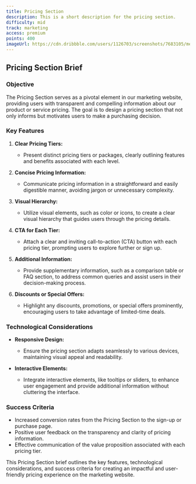 ```yaml
---
title: Pricing Section
description: This is a short description for the pricing section.
difficulty: mid
track: marketing
access: premium
points: 400
imageUrl: https://cdn.dribbble.com/users/1126703/screenshots/7683105/media/8a5387f6f555ee543bf81f92abf81cc9.png?resize=1600x1200&vertical=center
---
```


## Pricing Section Brief

### Objective

The Pricing Section serves as a pivotal element in our marketing website, providing users with transparent and compelling information about our product or service pricing. The goal is to design a pricing section that not only informs but motivates users to make a purchasing decision.

### Key Features

1. **Clear Pricing Tiers:**

   - Present distinct pricing tiers or packages, clearly outlining features and benefits associated with each level.

2. **Concise Pricing Information:**

   - Communicate pricing information in a straightforward and easily digestible manner, avoiding jargon or unnecessary complexity.

3. **Visual Hierarchy:**

   - Utilize visual elements, such as color or icons, to create a clear visual hierarchy that guides users through the pricing details.

4. **CTA for Each Tier:**

   - Attach a clear and inviting call-to-action (CTA) button with each pricing tier, prompting users to explore further or sign up.

5. **Additional Information:**

   - Provide supplementary information, such as a comparison table or FAQ section, to address common queries and assist users in their decision-making process.

6. **Discounts or Special Offers:**
   - Highlight any discounts, promotions, or special offers prominently, encouraging users to take advantage of limited-time deals.

### Technological Considerations

- **Responsive Design:**

  - Ensure the pricing section adapts seamlessly to various devices, maintaining visual appeal and readability.

- **Interactive Elements:**
  - Integrate interactive elements, like tooltips or sliders, to enhance user engagement and provide additional information without cluttering the interface.

### Success Criteria

- Increased conversion rates from the Pricing Section to the sign-up or purchase page.
- Positive user feedback on the transparency and clarity of pricing information.
- Effective communication of the value proposition associated with each pricing tier.

This Pricing Section brief outlines the key features, technological considerations, and success criteria for creating an impactful and user-friendly pricing experience on the marketing website.
